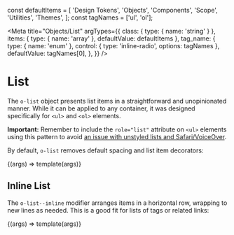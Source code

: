 const defaultItems = [
  'Design Tokens',
  'Objects',
  'Components',
  'Scope',
  'Utilities',
  'Themes',
];
const tagNames = ['ul', 'ol'];

<Meta
  title="Objects/List"
  argTypes={{
    class: { type: { name: 'string' } },
    items: { type: { name: 'array' }, defaultValue: defaultItems },
    tag_name: {
      type: { name: 'enum' },
      control: { type: 'inline-radio', options: tagNames },
      defaultValue: tagNames[0],
    },
  }}
/>

# List

The `o-list` object presents list items in a straightforward and unopinionated manner. While it can be applied to any container, it was designed specifically for `<ul>` and `<ol>` elements.

**Important:** Remember to include the `role="list"` attribute on `<ul>` elements using this pattern to avoid [an issue with unstyled lists and Safari/VoiceOver](https://www.scottohara.me/blog/2019/01/12/lists-and-safari.html).

By default, `o-list` removes default spacing and list item decorators:

<Canvas>
  <Story name="Default">{(args) => template(args)}</Story>
</Canvas>

## Inline List

The `o-list--inline` modifier arranges items in a horizontal row, wrapping to new lines as needed. This is a good fit for lists of tags or related links:

<Canvas>
  <Story name="Inline" args={{ class: 'o-list--inline' }}>
    {(args) => template(args)}
  </Story>
</Canvas>
